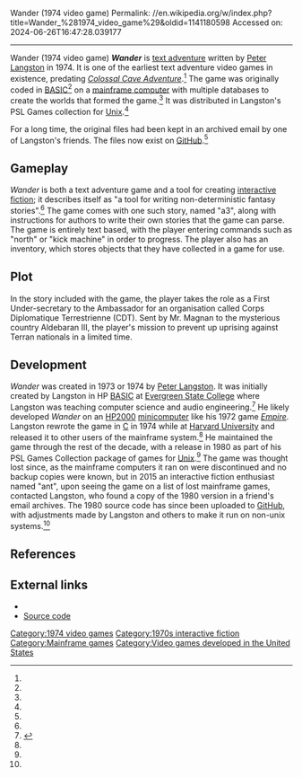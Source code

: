 Wander (1974 video game)
Permalink: //en.wikipedia.org/w/index.php?title=Wander_%281974_video_game%29&oldid=1141180598
Accessed on: 2024-06-26T16:47:28.039177



------
Wander (1974 video game)
{{short description|1974 text adventure}}
{{Infobox video game
|title  = Wander
|image  =
|caption =
|developer =
|publisher =
|designer =  [[Peter Langston]]
|engine =
|released = 1974
|genre = [[Interactive fiction]]
|modes = [[Single-player video game|Single-player]]
|platforms = [[Mainframe computer|Mainframe]]
}}
'''''Wander''''' is  [[text adventure]] written by [[Peter Langston]] in 1974. It is one of the earliest text adventure video games in existence, predating ''[[Colossal Cave Adventure]]''.<ref name="RetroMag"/> The game was originally coded in [[BASIC]]<ref name="wanderign"/> on a [[mainframe computer]] with multiple databases to create the worlds that formed the game.<ref name="mainframe"/> It was distributed in Langston's PSL Games collection for [[Unix]].<ref name="LangstonUnix"/>

For a long time, the original files had been kept in an archived email by one of Langston's friends. The files now exist on [[GitHub]].<ref name="sourcecode"/>

==Gameplay==
''Wander'' is both a text adventure game and a tool for creating [[interactive fiction]]; it describes itself as "a tool for writing non-deterministic fantasy stories".<ref name="wanderign"/> The game comes with one such story, named "a3", along with instructions for authors to write their own stories that the game can parse. The game is entirely text based, with the player entering commands such as "north" or "kick machine" in order to progress. The player also has an inventory, which stores objects that they have collected in a game for use.

==Plot==
In the story included with the game, the player takes the role as a First Under-secretary to the Ambassador for an organisation called Corps Diplomatique Terrestrienne (CDT). Sent by Mr. Magnan to the mysterious country Aldebaran III, the player's mission to prevent up uprising against Terran nationals in a limited time.

==Development==
''Wander'' was created in 1973 or 1974 by [[Peter Langston]].<!-- The original BASIC version has not been recovered, and Langston does not remember when exactly he created it, beyond that it was at Evergreen and before he moved to Harvard in 1974. --> It was initially created by Langston in HP [[BASIC]] at [[Evergreen State College]] where Langston was teaching computer science and audio engineering.<ref>{{cite web | url=http://wolfpackempire.com/peter.langston-on-birthdate.txt | title=The birthdate of Empire | publisher=WolfpackEmpire.com | accessdate=2022-01-30}}</ref> He likely developed ''Wander'' on an [[HP2000]] [[minicomputer]] like his 1972 game ''[[Empire (1972 video game)|Empire]]''. Langston rewrote the game in [[C (programming language)|C]] in 1974 while at [[Harvard University]] and released it to other users of the mainframe system.<ref name="sourcecode"/> He maintained the game through the rest of the decade, with a release in 1980 as part of his PSL Games Collection package of games for [[Unix]].<ref name="LangstonUnix"/> The game was thought lost since, as the mainframe computers it ran on were discontinued and no backup copies were known, but in 2015 an interactive fiction enthusiast named "ant", upon seeing the game on a list of lost mainframe games, contacted Langston, who found a copy of the 1980 version in a friend's email archives. The 1980 source code has since been uploaded to [[GitHub]], with adjustments made by Langston and others to make it run on non-unix systems.<ref name="sourcecode"/>

==References==
{{reflist|refs=
<ref name="RetroMag">{{cite magazine|title=Colossal Cave 40th |url=https://archive.org/details/RetroManiac-Magazine-11/page/n213 |magazine=RetroManiac |issue=11 |date=October 29, 2016 |page=214}}</ref>
<ref name="wanderign">{{cite web|last=Rad|first=Chloi|url=https://www.ign.com/articles/2015/04/27/wander-first-ever-mainframe-text-adventure-game-recovered|title=Wander, First ever Mainframe text adventure game, recovered|publisher=IGN|date=April 27, 2015|accessdate=December 20, 2018}}</ref>
<ref name="sourcecode">{{cite web|last=Tanbusch|first=Savannah|url=https://killscreen.com/articles/rediscovered-mainframe-game-from-1974-might-first-text-adventure/|title=A rediscovered Mainframe game from 1974 might be the first Text Adventure|publisher=Killscreen|date=January 5, 2015|accessdate=December 20, 2018}}</ref>
<ref name="mainframe">{{cite web|last=de Klerk|first=Rick|url=https://www.nag.co.za/2015/05/05/earliest-text-adventure-rediscovered-available-to-public/|title=Earliest text adventure rediscovered, available to public|publisher=NAG Online|date=May 5, 2015|accessdate=December 20, 2018}}</ref>
<ref name="LangstonUnix">{{cite journal|title=Chapter VIII: The Craft of Adventure|url=https://inform-fiction.org/manual/Chapter8.pdf|journal=The Informer's Design Manual |page=363}}</ref>
}}

==External links==
*{{Internet Archive game|id=wander_201504|title=Wander}}
*[https://github.com/shmup/wander Source code]

[[Category:1974 video games]]
[[Category:1970s interactive fiction]]
[[Category:Mainframe games]]
[[Category:Video games developed in the United States]]